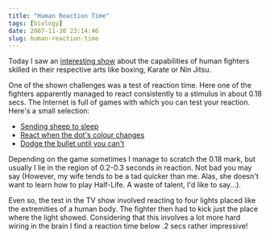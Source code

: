 ```yaml
---
title: "Human Reaction Time"
tags: [biology]
date: 2007-11-30 23:14:46
slug: human-reaction-time
---
```


Today I saw an [interesting show](http://www.prosieben.de/wissen/galileomystery/episoden/artikel/45913/) about the capabilities of human fighters skilled in their respective arts like boxing, Karate or Nin Jitsu. 

One of the shown challenges was a test of reaction time. Here one of the fighters apparently managed to react consistently to a stimulus in about 0.18 secs. The Internet is full of games with which you can test your reaction. Here's a small selection:

*   [Sending sheep to sleep](http://www.bbc.co.uk/science/humanbody/sleep/sheep/reaction_version5.swf)
*   [React when the dot's colour changes](http://cognitivelabs.com/Brainpal_test_yellow.htm)
*   [Dodge the bullet until you can't](http://www.gamehump.com/games/Madness-Reaction-Time)

Depending on the game sometimes I manage to scratch the 0.18 mark, but usually I lie in the region of 0.2-0.3 seconds in reaction. Not bad you may say (However, my wife tends to be a tad quicker than me. Alas, she doesn't want to learn how to play Half-Life. A waste of talent, I'd like to say...). 

Even so, the test in the TV show involved reacting to four lights placed like the extremities of a human body. The fighter then had to kick just the place where the light showed. Considering that this involves a lot more hard wiring in the brain I find a reaction time below .2 secs rather impressive!